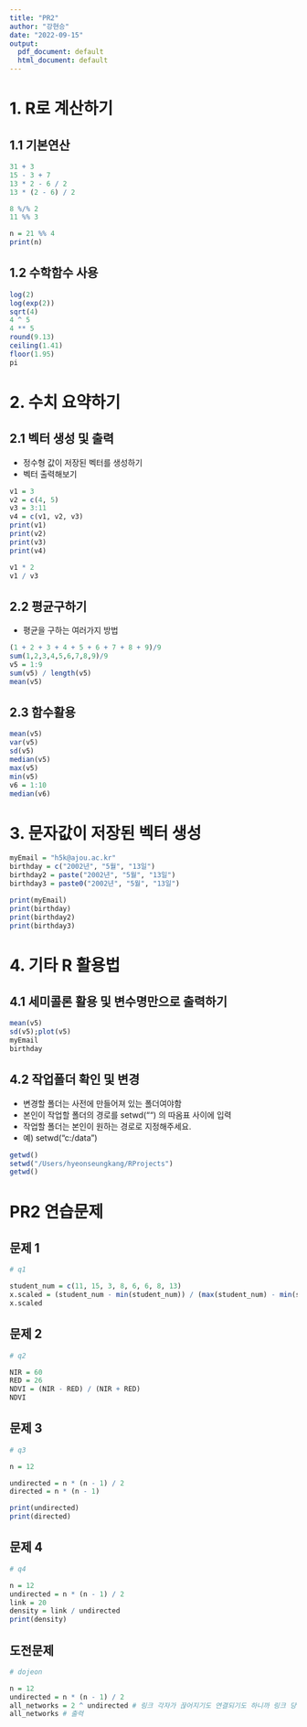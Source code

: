 ```yaml
---
title: "PR2"
author: "강현승"
date: "2022-09-15"
output:
  pdf_document: default
  html_document: default
---
```


# 1. R로 계산하기

## 1.1 기본연산

```r
31 + 3
15 - 3 + 7
13 * 2 - 6 / 2
13 * (2 - 6) / 2

8 %/% 2
11 %% 3

n = 21 %% 4
print(n)
```

## 1.2 수학함수 사용

```r
log(2)
log(exp(2))
sqrt(4)
4 ^ 5
4 ** 5
round(9.13)
ceiling(1.41)
floor(1.95)
pi

```

# 2. 수치 요약하기

## 2.1 벡터 생성 및 출력

-   정수형 값이 저장된 벡터를 생성하기
-   벡터 출력해보기

```r
v1 = 3
v2 = c(4, 5)
v3 = 3:11
v4 = c(v1, v2, v3)
print(v1)
print(v2)
print(v3)
print(v4)

v1 * 2
v1 / v3
```

## 2.2 평균구하기

-   평균을 구하는 여러가지 방법

```r
(1 + 2 + 3 + 4 + 5 + 6 + 7 + 8 + 9)/9
sum(1,2,3,4,5,6,7,8,9)/9
v5 = 1:9
sum(v5) / length(v5)
mean(v5)
```

## 2.3 함수활용

```r
mean(v5)
var(v5)
sd(v5)
median(v5)
max(v5)
min(v5)
v6 = 1:10
median(v6)
```

# 3. 문자값이 저장된 벡터 생성

```r
myEmail = "h5k@ajou.ac.kr"
birthday = c("2002년", "5월", "13일")
birthday2 = paste("2002년", "5월", "13일")
birthday3 = paste0("2002년", "5월", "13일")

print(myEmail)
print(birthday)
print(birthday2)
print(birthday3)
```

# 4. 기타 R 활용법

## 4.1 세미콜론 활용 및 변수명만으로 출력하기

```r
mean(v5)
sd(v5);plot(v5)
myEmail
birthday
```

## 4.2 작업폴더 확인 및 변경

- 변경할 폴더는 사전에 만들어져 있는 폴더여야함
- 본인이 작업할 폴더의 경로를 setwd("") 의 따옴표 사이에 입력
- 작업할 폴더는 본인이 원하는 경로로 지정해주세요.
- 예) setwd("c:/data")

```r
getwd()
setwd("/Users/hyeonseungkang/RProjects")
getwd()
```

# PR2 연습문제

## 문제 1

```r
# q1

student_num = c(11, 15, 3, 8, 6, 6, 8, 13)
x.scaled = (student_num - min(student_num)) / (max(student_num) - min(student_num))
x.scaled
```

## 문제 2

```r
# q2

NIR = 60
RED = 26
NDVI = (NIR - RED) / (NIR + RED)
NDVI
```

## 문제 3

```r
# q3

n = 12

undirected = n * (n - 1) / 2
directed = n * (n - 1)

print(undirected)
print(directed)
```

## 문제 4

```r
# q4

n = 12
undirected = n * (n - 1) / 2
link = 20
density = link / undirected
print(density)
```

## 도전문제

```r
# dojeon

n = 12
undirected = n * (n - 1) / 2
all_networks = 2 ^ undirected # 링크 각자가 끊어지기도 연결되기도 하니까 링크 당 경우의 수 "2"로 계산해서 2^(링크 수)
all_networks # 출력
```
